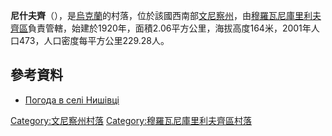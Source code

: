 {{coord|48|36|5|N|27|32|22|E|scale:30000|display=title}}

'''尼什夫齊'''（{{lang-uk|Нишівці}}），是[[烏克蘭|烏克蘭]]的村落，位於該國西南部[[文尼察州|文尼察州]]，由[[穆羅瓦尼庫里利夫齊區|穆羅瓦尼庫里利夫齊區]]負責管轄，始建於1920年，面積2.06平方公里，海拔高度164米，2001年人口473，人口密度每平方公里229.28人。

==參考資料==
* [http://weather.in.ua/ua/vinnickaja/16989 Погода в селі Нишівці] {{Wayback|url=http://weather.in.ua/ua/vinnickaja/16989 |date=20160305203919 }}

[[Category:文尼察州村落|Category:文尼察州村落]]
[[Category:穆羅瓦尼庫里利夫齊區村落|Category:穆羅瓦尼庫里利夫齊區村落]]


{{Vinnytsia-geo-stub}}